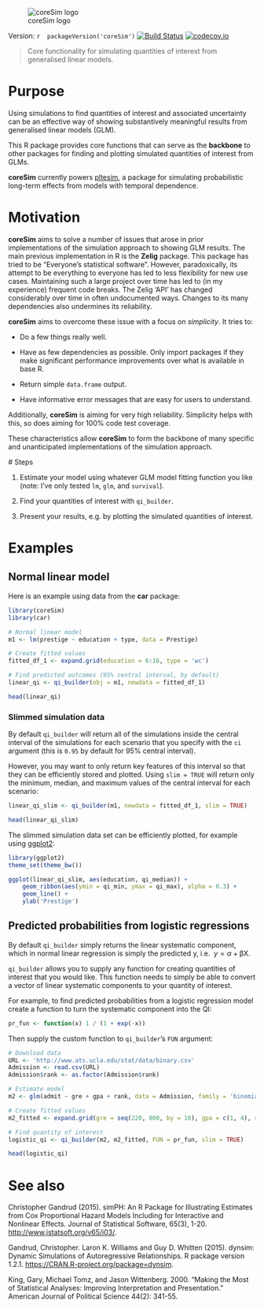 ![coreSim logo](img/coreSim_logo.png)

Version: `r  packageVersion('coreSim')` [![Build Status](https://travis-ci.org/christophergandrud/coreSim.svg?branch=master)](https://travis-ci.org/christophergandrud/coreSim)
[![codecov.io](https://codecov.io/github/christophergandrud/coreSim/coverage.svg?branch=master)](https://codecov.io/github/christophergandrud/coreSim?branch=master)

> Core functionality for simulating quantities of interest from generalised 
linear models.

# Purpose

Using simulations to find quantities of interest and associated uncertainty
can be an effective way of showing substantively meaningful results from 
generalised linear models (GLM). 

This R package provides core functions that can serve as the **backbone** to other
packages for finding and plotting simulated quantities of interest from GLMs. 

**coreSim** currently powers [pltesim](https://github.com/christophergandrud/pltesim), a package for simulating probabilistic long-term effects from models with temporal dependence.

# Motivation

**coreSim** aims to solve a number of issues that arose in prior implementations of 
the simulation approach to showing GLM results. The main previous implementation in R is the **Zelig** package. This package has tried to be "Everyone's statistical software". However, paradoxically, its attempt to be everything to everyone has led to less flexibility for new use cases. Maintaining such a large project over time has led to (in my experience) frequent code breaks. The Zelig 'API' has changed considerably over time in often undocumented ways. Changes to its many dependencies also undermines its reliability. 

**coreSim** aims to overcome these issue with a focus on *simplicity*. It tries to:

- Do a few things really well.

- Have as few dependencies as possible. Only import packages if they make significant performance improvements over what is available in base R.

- Return simple `data.frame` output. 

- Have informative error messages that are easy for users to understand.

Additionally, **coreSim** is aiming for very high reliability. Simplicity helps with this, so does aiming for 100% code test coverage.

These characteristics allow **coreSim** to form the backbone of many specific and unanticipated implementations of the simulation approach. 

# Steps

1. Estimate your model using whatever GLM model fitting function you like 
(note: I've only tested `lm`, `glm`, and `survival`).

2. Find your quantities of interest with `qi_builder`.

3. Present your results, e.g. by plotting the simulated quantities of 
interest.

# Examples

## Normal linear model 

Here is an example using data from the **car** package:

```r
library(coreSim)
library(car)

# Normal linear model
m1 <- lm(prestige ~ education + type, data = Prestige)

# Create fitted values
fitted_df_1 <- expand.grid(education = 6:16, type = 'wc')

# Find predicted outcomes (95% central interval, by default)
linear_qi <- qi_builder(obj = m1, newdata = fitted_df_1)

head(linear_qi)
```

### Slimmed simulation data

By default `qi_builder` will return all of the simulations inside the central 
interval of the simulations for each scenario that you specify with the `ci` 
argument (this is `0.95` by default for 95% central interval). 

However, you may want to only return key features of this interval so that they
can be efficiently stored and plotted. Using `slim = TRUE` will return only the
minimum, median, and maximum values of the central interval for each scenario:

```r
linear_qi_slim <- qi_builder(m1, newdata = fitted_df_1, slim = TRUE)

head(linear_qi_slim)
```

The slimmed simulation data set can be efficiently plotted, for example using
[ggplot2](http://docs.ggplot2.org/current/):

```r
library(ggplot2)
theme_set(theme_bw())

ggplot(linear_qi_slim, aes(education, qi_median)) +
    geom_ribbon(aes(ymin = qi_min, ymax = qi_max), alpha = 0.3) +
    geom_line() +
    ylab('Prestige')
```

## Predicted probabilities from logistic regressions

By default `qi_builder` simply returns the linear systematic component, which 
in normal linear regression is simply the predicted y, i.e. 
$y = \alpha + \mathrm{\beta X}$.

`qi_builder` allows you to supply any function for creating quantities of 
interest that you would like. This function needs to simply be able to convert
a vector of linear systematic components to your quantity of interest. 

For example, to find predicted probabilities from a logistic regression model
create a function to turn the systematic component into the QI:

```r
pr_fun <- function(x) 1 / (1 + exp(-x))
```

Then supply the custom function to `qi_builder`'s `FUN` argument:

```r
# Download data
URL <- 'http://www.ats.ucla.edu/stat/data/binary.csv'
Admission <- read.csv(URL)
Admission$rank <- as.factor(Admission$rank)

# Estimate model
m2 <- glm(admit ~ gre + gpa + rank, data = Admission, family = 'binomial')

# Create fitted values
m2_fitted <- expand.grid(gre = seq(220, 800, by = 10), gpa = c(1, 4), rank = '4')

# Find quantity of interest
logistic_qi <- qi_builder(m2, m2_fitted, FUN = pr_fun, slim = TRUE)

head(logistic_qi)
```



# See also

Christopher Gandrud (2015). simPH: An R Package for Illustrating Estimates from
Cox Proportional Hazard Models Including for Interactive and Nonlinear Effects.
Journal of Statistical Software, 65(3), 1-20.
<http://www.jstatsoft.org/v65/i03/>.

Gandrud, Christopher. Laron K. Williams and Guy D. Whitten (2015). dynsim: Dynamic
Simulations of Autoregressive Relationships. R package version 1.2.1.
<https://CRAN.R-project.org/package=dynsim>.

King, Gary, Michael Tomz, and Jason Wittenberg. 2000. "Making the Most of 
Statistical Analyses: Improving Interpretation and Presentation." American 
Journal of Political Science 44(2): 341-55.

